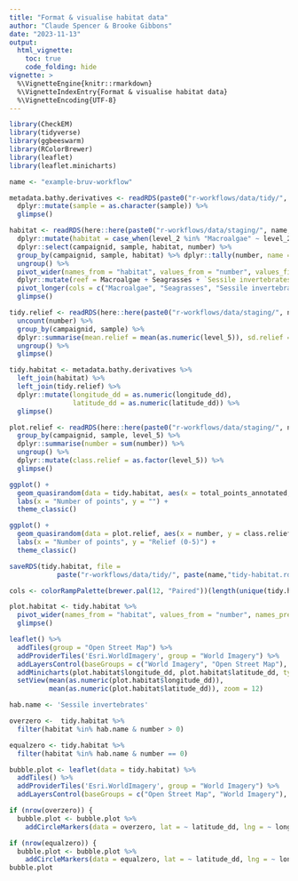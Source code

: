 ```yaml
---
title: "Format & visualise habitat data"
author: "Claude Spencer & Brooke Gibbons"
date: "2023-11-13"
output:
  html_vignette:
    toc: true
    code_folding: hide
vignette: >
  %\VignetteEngine{knitr::rmarkdown}
  %\VignetteIndexEntry{Format & visualise habitat data}
  %\VignetteEncoding{UTF-8}
---
```


```r
library(CheckEM)
library(tidyverse)
library(ggbeeswarm)
library(RColorBrewer)
library(leaflet)
library(leaflet.minicharts)
```

```r
name <- "example-bruv-workflow"
```

```r
metadata.bathy.derivatives <- readRDS(paste0("r-workflows/data/tidy/", name, "_metadata-bathymetry-derivatives.rds")) %>%
  dplyr::mutate(sample = as.character(sample)) %>%
  glimpse()
```

```r
habitat <- readRDS(here::here(paste0("r-workflows/data/staging/", name, "_habitat.rds"))) %>%
  dplyr::mutate(habitat = case_when(level_2 %in% "Macroalgae" ~ level_2, level_2 %in% "Seagrasses" ~ level_2, level_2 %in% "Substrate" & level_3 %in% "Consolidated (hard)" ~ level_3, level_2 %in% "Substrate" & level_3 %in% "Unconsolidated (soft)" ~ level_3,  level_2 %in% "Sponges" ~ "Sessile invertebrates", level_2 %in% "Sessile invertebrates" ~ level_2, level_2 %in% "Bryozoa" ~ "Sessile invertebrates", level_2 %in% "Cnidaria" ~ "Sessile invertebrates")) %>% 
  dplyr::select(campaignid, sample, habitat, number) %>%
  group_by(campaignid, sample, habitat) %>% dplyr::tally(number, name = "number") %>% dplyr::mutate(total_points_annotated = sum(number)) %>% 
  ungroup() %>% 
  pivot_wider(names_from = "habitat", values_from = "number", values_fill = 0) %>%
  dplyr::mutate(reef = Macroalgae + Seagrasses + `Sessile invertebrates` + `Consolidated (hard)`) %>%
  pivot_longer(cols = c("Macroalgae", "Seagrasses", "Sessile invertebrates", "Consolidated (hard)", "Unconsolidated (soft)", "reef"), names_to = "habitat", values_to = "number") %>%
  glimpse()
```

```r
tidy.relief <- readRDS(here::here(paste0("r-workflows/data/staging/", name, "_relief.rds"))) %>%
  uncount(number) %>%
  group_by(campaignid, sample) %>%
  dplyr::summarise(mean.relief = mean(as.numeric(level_5)), sd.relief = sd(as.numeric(level_5), na.rm = T)) %>%
  ungroup() %>%
  glimpse()
```

```r
tidy.habitat <- metadata.bathy.derivatives %>%
  left_join(habitat) %>%
  left_join(tidy.relief) %>%
  dplyr::mutate(longitude_dd = as.numeric(longitude_dd),
                latitude_dd = as.numeric(latitude_dd)) %>%
  glimpse()
```

```r
plot.relief <- readRDS(here::here(paste0("r-workflows/data/staging/", name, "_relief.rds"))) %>%
  group_by(campaignid, sample, level_5) %>%
  dplyr::summarise(number = sum(number)) %>%
  ungroup() %>%
  dplyr::mutate(class.relief = as.factor(level_5)) %>%
  glimpse()
```

```r
ggplot() +
  geom_quasirandom(data = tidy.habitat, aes(x = total_points_annotated, y = habitat), groupOnX = F, method = "quasirandom", alpha = 0.25, size = 1.8, width = 0.2) +
  labs(x = "Number of points", y = "") +
  theme_classic()
```

```r
ggplot() +
  geom_quasirandom(data = plot.relief, aes(x = number, y = class.relief), groupOnX = F, method = "quasirandom", alpha = 0.25, size = 1.8, width = 0.05) +
  labs(x = "Number of points", y = "Relief (0-5)") + 
  theme_classic()
```

```r
saveRDS(tidy.habitat, file =
            paste("r-workflows/data/tidy/", paste(name,"tidy-habitat.rds", sep = "_"),sep = "/"))
```

```r
cols <- colorRampPalette(brewer.pal(12, "Paired"))(length(unique(tidy.habitat$habitat))) 
```

```r
plot.habitat <- tidy.habitat %>%
  pivot_wider(names_from = "habitat", values_from = "number", names_prefix = "broad.") %>%
  glimpse()
```

```r
leaflet() %>%                                          
  addTiles(group = "Open Street Map") %>%                           
  addProviderTiles('Esri.WorldImagery', group = "World Imagery") %>%
  addLayersControl(baseGroups = c("World Imagery", "Open Street Map"), options = layersControlOptions(collapsed = FALSE)) %>%
  addMinicharts(plot.habitat$longitude_dd, plot.habitat$latitude_dd, type = "pie", colorPalette = cols, chartdata = plot.habitat[grep("broad", names(plot.habitat))], width = 20, transitionTime = 0) %>%                 
  setView(mean(as.numeric(plot.habitat$longitude_dd)), 
          mean(as.numeric(plot.habitat$latitude_dd)), zoom = 12)
```

```r
hab.name <- 'Sessile invertebrates'

overzero <-  tidy.habitat %>% 
  filter(habitat %in% hab.name & number > 0) 

equalzero <- tidy.habitat %>% 
  filter(habitat %in% hab.name & number == 0)
```

```r
bubble.plot <- leaflet(data = tidy.habitat) %>%                     
  addTiles() %>%                                                    
  addProviderTiles('Esri.WorldImagery', group = "World Imagery") %>%
  addLayersControl(baseGroups = c("Open Street Map", "World Imagery"), options = layersControlOptions(collapsed = FALSE))

if (nrow(overzero)) {                                               
  bubble.plot <- bubble.plot %>%
    addCircleMarkers(data = overzero, lat = ~ latitude_dd, lng = ~ longitude_dd, radius = ~ number + 3, fillOpacity = 0.5, stroke = FALSE, label = ~ as.character(sample))}

if (nrow(equalzero)) {                                            
  bubble.plot <- bubble.plot %>%
    addCircleMarkers(data = equalzero, lat = ~ latitude_dd, lng = ~ longitude_dd, radius = 2, fillOpacity = 0.5, color = "white", stroke = FALSE, label = ~ as.character(sample))}
bubble.plot
```